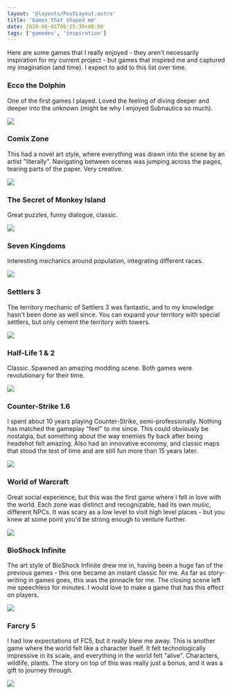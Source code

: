 ```yaml
---
layout: '@layouts/PostLayout.astro'
title: 'Games that shaped me'
date: 2020-06-01T06:25:36+00:00
tags: ['gamedev', 'inspiration']
---
```



Here are some games that I really enjoyed - they aren't necessarily inspiration for my current project - but games that inspired me and captured my imagination (and time). I expect to add to this list over time.

### Ecco the Dolphin

One of the first games I played. Loved the feeling of diving deeper and deeper into the unknown (might be why I enjoyed Subnautica so much).

<Image src={ecco_image} caption="Ecco The Dolphin" />

### Comix Zone

This had a novel art style, where everything was drawn into the scene by an artist "literally". Navigating between scenes was jumping across the pages, tearing parts of the paper. Very creative.

<Image src={comix_zone_image} caption="Comix Zone" />

### The Secret of Monkey Island

Great puzzles, funny dialogue, classic.

<Image src={monkey_island_image} caption="The Secret of Monkey Island" />

### Seven Kingdoms

Interesting mechanics around population, integrating different races.

<Image
    src={seven_kingdoms_image}
    caption="Seven Kingdoms: Ancient Adversaries"
/>

### Settlers 3

The territory mechanic of Settlers 3 was fantastic, and to my knowledge hasn't been done as well since. You can expand your territory with special settlers, but only cement the territory with towers.

<Image src={settlers_3_image} caption="The Settlers 3" />

### Half-Life 1 & 2

Classic. Spawned an amazing modding scene. Both games were revolutionary for their time.

<Image src={half_life_image} caption="Half-Life" />

### Counter-Strike 1.6

I spent about 10 years playing Counter-Strike, semi-professionally. Nothing has matched the gameplay "feel" to me since. This could obviously be nostalgia, but something about the way enemies fly back after being headshot felt amazing. Also had an innovative economy, and classic maps that stood the test of time and are still fun more than 15 years later.

<Image src={counter_strike_image} caption="Counter-Strike 1.6" />

### World of Warcraft

Great social experience, but this was the first game where I fell in love with the world. Each zone was distinct and recognizable, had its own music, different NPCs. It was scary as a low level to visit high level places - but you knew at some point you'd be strong enough to venture further.

<Image src={world_of_warcraft_image} caption="World of Warcraft" />

### BioShock Infinite

The art style of BioShock Infinite drew me in, having been a huge fan of the previous games - this one became an instant classic for me. As far as story-writing in games goes, this was the pinnacle for me. The closing scene left me speechless for minutes. I would love to make a game that has this effect on players.

<Image src={bioshock_infinite_image} caption="BioShock Infinite" />

### Farcry 5

I had low expectations of FC5, but it really blew me away. This is another game where the world felt like a character itself. It felt technologically impressive in its scale, and everything in the world felt "alive". Characters, wildlife, plants. The story on top of this was really just a bonus, and it was a gift to journey through.

<Image src={farcry_5_image} caption="Far Cry 5" />
